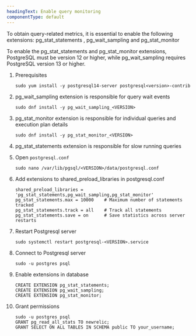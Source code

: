 ```yaml
---
headingText: Enable query monitoring
componentType: default
---
```


To obtain query-related metrics, it is essential to enable the following extensions: pg_stat_statements , pg_wait_sampling and pg_stat_monitor

<Callout variant="important">
To enable the pg_stat_statements and pg_stat_monitor extensions, PostgreSQL must be version 12 or higher, while pg_wait_sampling requires PostgreSQL version 13 or higher.
</Callout>

1. Prerequisites

    ```shell
    sudo yum install -y postgresql14-server postgresql<version>-contrib
    ```

2. pg_wait_sampling extension is responsible for query wait events

    ```shell
    sudo dnf install -y pg_wait_sampling_<VERSION>
    ```

3. pg_stat_monitor extension is responsible for individual queries and execution plan details

    ```shell
    sudo dnf install -y pg_stat_monitor_<VERSION>
    ```

4. pg_stat_statements extension is responsible for slow running queries

5. Open `postgresql.conf`

    ```shell
    sudo nano /var/lib/pgsql/<VERSION>/data/postgresql.conf 
    ```

6. Add extensions to shared_preload_libraries in postgresql.conf
    ```shell
    shared_preload_libraries = 'pg_stat_statements,pg_wait_sampling,pg_stat_monitor'
    pg_stat_statements.max = 10000    # Maximum number of statements tracked
    pg_stat_statements.track = all    # Track all statements
    pg_stat_statements.save = on      # Save statistics across server restarts
    ```

7. Restart Postgresql server
    ```shell
    sudo systemctl restart postgresql-<VERSION>.service
    ```

8. Connect to Postgresql server
    ```shell
    sudo -u postgres psql
    ```

9. Enable extensions in database
    ```shell
    CREATE EXTENSION pg_stat_statements;
    CREATE EXTENSION pg_wait_sampling;
    CREATE EXTENSION pg_stat_monitor;
    ```

10. Grant permissions

    ```shell
    sudo -u postgres psql
    GRANT pg_read_all_stats TO newrelic;
    GRANT SELECT ON ALL TABLES IN SCHEMA public TO your_username;
    ```